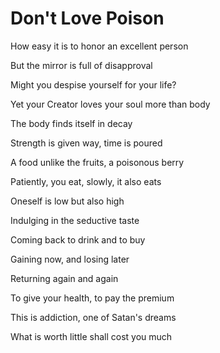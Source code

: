 # Don't Love Poison

How easy it is to honor an excellent person

But the mirror is full of disapproval

Might you despise yourself for your life?

Yet your Creator loves your soul more than body

The body finds itself in decay

Strength is given way, time is poured

A food unlike the fruits, a poisonous berry

Patiently, you eat, slowly, it also eats

Oneself is low but also high

Indulging in the seductive taste

Coming back to drink and to buy

Gaining now, and losing later

Returning again and again

To give your health, to pay the premium

This is addiction, one of Satan's dreams

What is worth little shall cost you much
